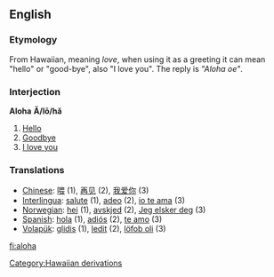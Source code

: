==English==
=== Etymology ===
From Hawaiian, meaning ''love'', when using it as a greeting it can mean "hello" or "good-bye", also "I love you". The reply is ''"Aloha oe"''.

===Interjection===
{{wikipedia}}
'''Aloha''' '''Ă/lō/hă'''
#[[Hello]] 
#[[Goodbye]] 
#[[I love you]] 


=== Translations ===
*[[Chinese]]: [[喂]] (1), [[再见]] (2), [[我爱你]] (3)
*[[Interlingua]]: [[salute]] (1), [[adeo]] (2), [[io te ama]] (3)
*[[Norwegian]]: [[hei]] (1), [[avskjed]] (2), [[Jeg elsker deg]] (3)
*[[Spanish]]: [[hola]] (1), [[adiós]] (2), [[te amo]] (3)
*[[Volapük]]: [[glidis]] (1), [[ledit]] (2), [[löfob oli]] (3)
[[Category:Hawaiian derivations]]

[[fi:aloha]]